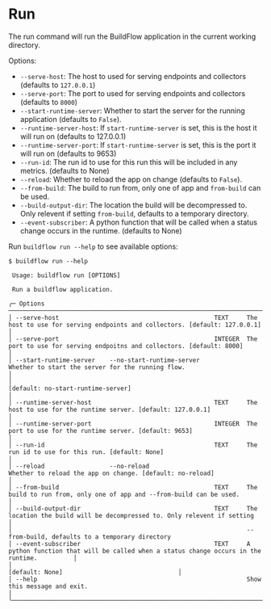 # Run

The run command will run the BuildFlow application in the current working directory.

Options:
- `--serve-host`: The host to used for serving endpoints and collectors (defaults to `127.0.0.1`)
- `--serve-port`: The port to used for serving endpoints and collectors (defaults to `8000`)
- `--start-runtime-server`: Whether to start the server for the running application (defaults to `False`).
- `--runtime-server-host`: If `start-runtime-server` is set, this is the host it will run on (defaults to 127.0.0.1)
- `--runtime-server-port`: If `start-runtime-server` is set, this is the port it will run on (defaults to 9653)
- `--run-id`: The run id to use for this run this will be included in any metrics. (defaults to None)
- `--reload`: Whether to reload the app on change (defaults to `False`).
- `--from-build`: The build to run from, only one of app and `from-build` can be used.
- `--build-output-dir`: The location the build will be decompressed to. Only relevent if setting `from-build`, defaults to a temporary directory.
- `--event-subscriber`: A python function that will be called when a status change occurs in the runtime. (defaults to None)

Run `buildflow run --help` to see available options:

```
$ buildflow run --help
                                                                                                                                                  
 Usage: buildflow run [OPTIONS]                                                                                                                   
                                                                                                                                                  
 Run a buildflow application.                                                                                                                            
                                                                                                                                                  
╭─ Options ──────────────────────────────────────────────────────────────────────────────────────────────────────────────────────────────────────╮
│ --serve-host                                           TEXT     The host to use for serving endpoints and collectors. [default: 127.0.0.1]     │
│ --serve-port                                           INTEGER  The port to use for serving endpoitns and collectors. [default: 8000]          │
│ --start-runtime-server    --no-start-runtime-server             Whether to start the server for the running flow.                              │
│                                                                 [default: no-start-runtime-server]                                             │
│ --runtime-server-host                                  TEXT     The host to use for the runtime server. [default: 127.0.0.1]                   │
│ --runtime-server-port                                  INTEGER  The port to use for the runtime server. [default: 9653]                        │
│ --run-id                                               TEXT     The run id to use for this run. [default: None]                                │
│ --reload                  --no-reload                           Whether to reload the app on change. [default: no-reload]                      │
│ --from-build                                           TEXT     The build to run from, only one of app and --from-build can be used.           │
│ --build-output-dir                                     TEXT     The location the build will be decompressed to. Only relevent if setting                   │
│                                                                 --from-build, defaults to a temporary directory  
│ --event-subscriber                                     TEXT     A python function that will be called when a status change occurs in the runtime.          │
│                                                                 [default: None]                                │
│ --help                                                          Show this message and exit.                                                    │
╰────────────────────────────────────────────────────────────────────────────────────────────────────────────────────────────────────────────────╯
```